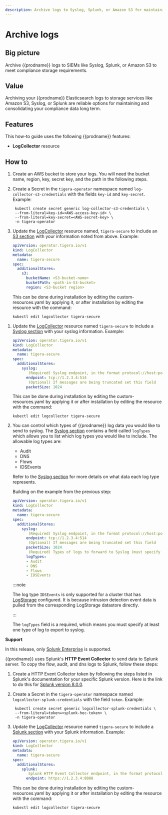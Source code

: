 ```yaml
---
description: Archive logs to Syslog, Splunk, or Amazon S3 for maintaining compliance data.
---
```


# Archive logs


## Big picture

Archive {{prodname}} logs to SIEMs like Syslog, Splunk, or Amazon S3 to meet compliance storage requirements.

## Value

Archiving your {{prodname}} Elasticsearch logs to storage services like Amazon S3, Syslog, or Splunk are reliable
options for maintaining and consolidating your compliance data long term.

## Features

This how-to guide uses the following {{prodname}} features:

- **LogCollector** resource

## How to

<Tabs>
<TabItem label="Amazon S3" value="Amazon S3-0">

1. Create an AWS bucket to store your logs.
   You will need the bucket name, region, key, secret key, and the path in the following steps.

2. Create a Secret in the `tigera-operator` namespace named `log-collector-s3-credentials` with the fields `key-id` and `key-secret`.
   Example:

   ```
    kubectl create secret generic log-collector-s3-credentials \
    --from-literal=key-id=<AWS-access-key-id> \
    --from-literal=key-secret=<AWS-secret-key> \
    -n tigera-operator
   ```

3. Update the [LogCollector](../../reference/installation/api.mdx#operator.tigera.io/v1.LogCollector)
   resource named, `tigera-secure` to include an [S3 section](../../reference/installation/api.mdx#operator.tigera.io/v1.S3StoreSpec)
   with your information noted from above.
   Example:

   ```yaml
   apiVersion: operator.tigera.io/v1
   kind: LogCollector
   metadata:
     name: tigera-secure
   spec:
     additionalStores:
       s3:
         bucketName: <S3-bucket-name>
         bucketPath: <path-in-S3-bucket>
         region: <S3-bucket region>
   ```

   This can be done during installation by editing the custom-resources.yaml
   by applying it, or after installation by editing the resource with the command:

   ```batch
   kubectl edit logcollector tigera-secure
   ```

</TabItem>
<TabItem label="Syslog" value="Syslog-1">

1. Update the [LogCollector](../../reference/installation/api.mdx#operator.tigera.io/v1.LogCollector)
   resource named `tigera-secure` to include a [Syslog section](../../reference/installation/api.mdx#operator.tigera.io/v1.SyslogStoreSpec)
   with your syslog information.
   Example:
   ```yaml
   apiVersion: operator.tigera.io/v1
   kind: LogCollector
   metadata:
     name: tigera-secure
   spec:
     additionalStores:
       syslog:
          (Required) Syslog endpoint, in the format protocol://host:port
         endpoint: tcp://1.2.3.4:514
          (Optional) If messages are being truncated set this field
         packetSize: 1024
   ```
   This can be done during installation by editing the custom-resources.yaml by applying it or after installation by editing the resource with the command:
   ```batch
   kubectl edit logcollector tigera-secure
   ```
2. You can control which types of {{prodname}} log data you would like to send to syslog.
   The [Syslog section](../../reference/installation/api.mdx#operator.tigera.io/v1.SyslogStoreSpec)
   contains a field called `logTypes` which allows you to list which log types you would like to include.
   The allowable log types are:

   - Audit
   - DNS
   - Flows
   - IDSEvents

   Refer to the [Syslog section](../../reference/installation/api.mdx#operator.tigera.io/v1.SyslogStoreSpec) for more details on what data each log type represents.

   Building on the example from the previous step:

   ```yaml
   apiVersion: operator.tigera.io/v1
   kind: LogCollector
   metadata:
     name: tigera-secure
   spec:
     additionalStores:
       syslog:
          (Required) Syslog endpoint, in the format protocol://host:port
         endpoint: tcp://1.2.3.4:514
          (Optional) If messages are being truncated set this field
         packetSize: 1024
          (Required) Types of logs to forward to Syslog (must specify at least one option)
         logTypes:
         - Audit
         - DNS
         - Flows
         - IDSEvents
   ```

   :::note

   The log type `IDSEvents` is only supported for a cluster that has [LogStorage](../../reference/installation/api.mdx#operator.tigera.io/v1.LogStorage) configured. It is because intrusion detection event data is pulled from the corresponding LogStorage datastore directly.

   :::

   The `logTypes` field is a required, which means you must specify at least one type of log to export to syslog.

</TabItem>
<TabItem label="Splunk" value="Splunk-2">

**Support**

In this release, only [Splunk Enterprise](https://www.splunk.com/en_us/download/splunk-enterprise.html?utm_campaign=google_amer_en_search_brand&utm_source=google&utm_medium=cpc&utm_content=Splunk_Enterprise_Demo&utm_term=splunk%20enterprise&_bk=splunk%20enterprise&_bt=439715964910&_bm=e&_bn=g&_bg=43997960527&device=c&gclid=Cj0KCQjw9_mDBhCGARIsAN3PaFMDEaiLqaUcE1vGv7bnUe5qclx81iydekBjibZ0ueN5w08Y45rXHE0aAmu8EALw_wcB) is supported.

{{prodname}} uses Splunk's **HTTP Event Collector** to send data to Splunk server. To copy the flow, audit, and dns logs to Splunk, follow these steps:

1. Create a HTTP Event Collector token by following the steps listed in Splunk's documentation for your specific Splunk version. Here is the link to do this for [Splunk version 8.0.0](https://docs.splunk.com/Documentation/Splunk/8.0.0/Data/UsetheHTTPEventCollector).

2. Create a Secret in the `tigera-operator` namespace named `logcollector-splunk-credentials` with the field `token`.
   Example:

   ```
    kubectl create secret generic logcollector-splunk-credentials \
    --from-literal=token=<splunk-hec-token> \
    -n tigera-operator
   ```

3. Update the
   [LogCollector](../../reference/installation/api.mdx#operator.tigera.io/v1.LogCollector)
   resource named `tigera-secure` to include
   a [Splunk section](../../reference/installation/api.mdx#operator.tigera.io/v1.SplunkStoreSpec)
   with your Splunk information.
   Example:

   ```yaml
   apiVersion: operator.tigera.io/v1
   kind: LogCollector
   metadata:
     name: tigera-secure
   spec:
     additionalStores:
       splunk:
          Splunk HTTP Event Collector endpoint, in the format protocol://host:port
         endpoint: https://1.2.3.4:8088
   ```

   This can be done during installation by editing the custom-resources.yaml
   by applying it or after installation by editing the resource with the command:

   ```
   kubectl edit logcollector tigera-secure
   ```

</TabItem>

</Tabs>
